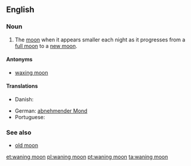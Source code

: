 ==English==
===Noun===
{{en-noun|sg=[[wane|waning]] [[moon]]}}

#The [[moon]] when it appears smaller each night as it progresses from a [[full moon]] to a [[new moon]].

====Antonyms====
*[[waxing moon]]

====Translations====
{{trans-top}}
* Danish: {{t|da|aftagende måne}}
{{trans-mid}}
* German: [[abnehmender Mond]] {{m}}
* Portuguese: {{t|pt|lua minguante|f}}
{{trans-bottom}}

===See also===
*[[old moon]]

[[et:waning moon]]
[[pl:waning moon]]
[[pt:waning moon]]
[[ta:waning moon]]
